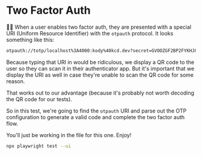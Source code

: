 # Two Factor Auth

👨‍💼 When a user enables two factor auth, they are presented with a special URI
(Uniform Resource Identifier) with the `otpauth` protocol. It looks something
like this:

```txt nocopy nonumber
otpauth://totp/localhost%3A4000:kody%40kcd.dev?secret=GVOOZGF2BP2FYKHJ&issuer=localhost%3A4000&algorithm=SHA1&digits=6&period=30
```

Because typing that URI in would be ridiculous, we display a QR code to the user
so they can scan it in their authenticator app. But it's important that we
display the URI as well in case they're unable to scan the QR code for some
reason.

That works out to our advantage (because it's probably not worth decoding the
QR code for our tests).

So in this test, we're going to find the `otpauth` URI and parse out the OTP
configuration to generate a valid code and complete the two factor auth flow.

You'll just be working in the <InlineFile file="tests/e2e/2fa.test.ts" /> file
for this one. Enjoy!

```sh nonumber
npx playwright test --ui
```
